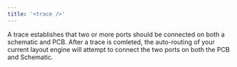 ```yaml
---
title: '<trace />'
---
```


A trace establishes that two or more ports should be connected on both a
schematic and PCB. After a trace is comleted, the auto-routing of your current
layout engine will attempt to connect the two ports on both the PCB and
Schematic.